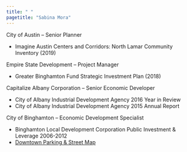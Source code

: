 ```yaml
---
title: " "
pagetitle: "Sabina Mora"
---
```


<link rel="stylesheet" href="styles.css" type="text/css">

City of Austin – Senior Planner

* Imagine Austin Centers and Corridors: North Lamar Community Inventory (2019)

Empire State Development – Project Manager 

* Greater Binghamton Fund Strategic Investment Plan (2018)

Capitalize Albany Corporation – Senior Economic Developer

* City of Albany Industrial Development Agency 2016 Year in Review
* City of Albany Industrial Development Agency 2015 Annual Report 

City of Binghamton – Economic Development Specialist 

* Binghamton Local Development Corporation Public Investment & Leverage 2006-2012
* [Downtown Parking & Street Map](./files/bing_dt_map.pdf)
